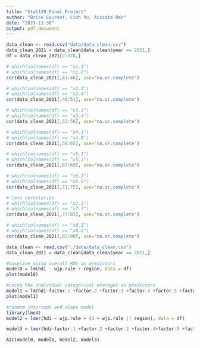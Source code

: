 ```yaml
---
title: "Stat139_Final_Project"
author: "Brice Laurent, Linh Vu, Aissata Bah"
date: "2023-11-30"
output: pdf_document
---
```


```r
data_clean <- read.csv("data/data_clean.csv")
data_clean_2021 = data_clean[data_clean$year == 2021,]
df = data_clean_2021[2:278,]

# which(colnames(df) == "x1.1")
# which(colnames(df) == "x1.6")
cor(data_clean_2021[,41:46], use="na.or.complete")

# which(colnames(df) == "x2.1")
# which(colnames(df) == "x2.4")
cor(data_clean_2021[,48:51], use="na.or.complete")

# which(colnames(df) == "x3.1")
# which(colnames(df) == "x3.4")
cor(data_clean_2021[,53:56], use="na.or.complete")

# which(colnames(df) == "x4.1")
# which(colnames(df) == "x4.8")
cor(data_clean_2021[,58:65], use="na.or.complete")

# which(colnames(df) == "x5.1")
# which(colnames(df) == "x5.3")
cor(data_clean_2021[,67:69], use="na.or.complete")

# which(colnames(df) == "x6.1")
# which(colnames(df) == "x6.5")
cor(data_clean_2021[,71:75], use="na.or.complete")

# less correlation
# which(colnames(df) == "x7.1")
# which(colnames(df) == "x7.7")
cor(data_clean_2021[,77:83], use="na.or.complete")

# which(colnames(df) == "x8.1")
# which(colnames(df) == "x8.6")
cor(data_clean_2021[,85:90], use="na.or.complete")
```


```r
data_clean <- read.csv("./data/data_clean.csv")
data_clean_2021 = data_clean[data_clean$year == 2021,]

#baseline using overall ROL as predictors
model0 = lm(hdi ~ wjp.rule + region, data = df)
plot(model0)

#using the individual categorical averages as predictors
model1 = lm(hdi~factor.1 +factor.2 +factor.3 +factor.4 +factor.5 +factor.6 +factor.7 + factor.8 + region, data = df)
plot(model1)

#random intercept and slope model
library(lme4)
model2 = lmer(hdi ~ wjp.rule + (1 + wjp.rule || region), data = df)

model3 = lmer(hdi~factor.1 +factor.2 +factor.3 +factor.4+factor.5 +factor.6 +factor.7 + factor.8 + (1 + factor.1 +factor.2 +factor.3 +factor.4+factor.5 +factor.6 +factor.7 + factor.8 || region), data = df)

AIC(model0, model1, model2, model3)
```

